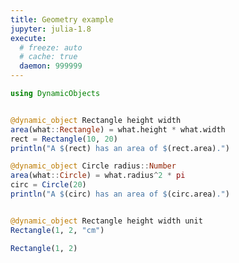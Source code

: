 ```yaml
---
title: Geometry example
jupyter: julia-1.8
execute:
  # freeze: auto
  # cache: true
  daemon: 999999
---
```


```julia
using DynamicObjects


@dynamic_object Rectangle height width  
area(what::Rectangle) = what.height * what.width
rect = Rectangle(10, 20)     
println("A $(rect) has an area of $(rect.area).")           

@dynamic_object Circle radius::Number
area(what::Circle) = what.radius^2 * pi 
circ = Circle(20)
println("A $(circ) has an area of $(circ.area).")      


@dynamic_object Rectangle height width unit
Rectangle(1, 2, "cm")
```
```julia
Rectangle(1, 2)
```       